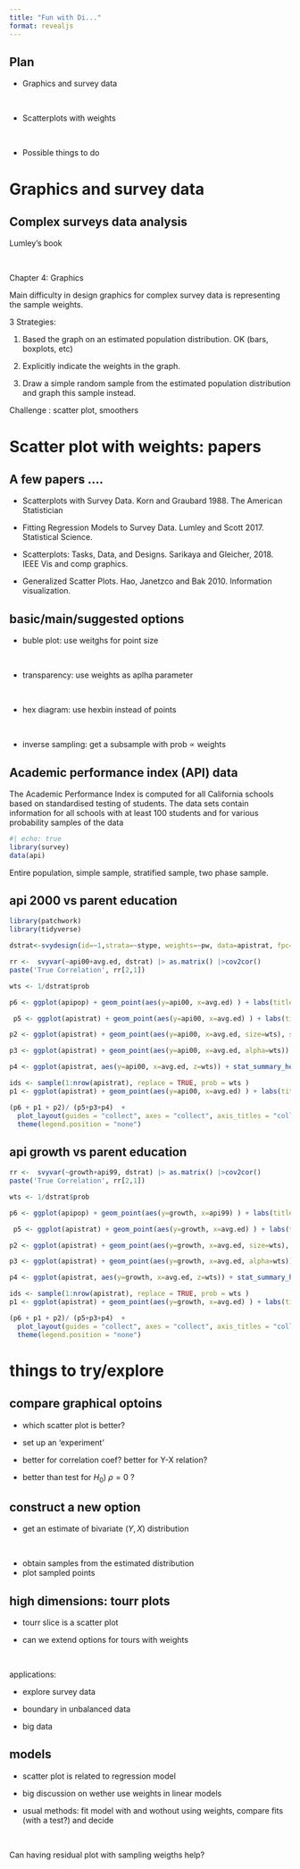 ```yaml
---
title: "Fun with Di..."
format: revealjs
---
```


## Plan

- Graphics and survey data 

<br>

- Scatterplots with weights 

<br>

- Possible things to do 

# Graphics and survey data 

## Complex surveys data analysis  
 Lumley's book 

<br> 

Chapter 4: Graphics 

Main difficulty in design graphics for complex survey data is representing the sample weights.

3 Strategies:

1. Based the graph on an estimated population distribution. OK  (bars, boxplots, etc)    

2. Explicitly indicate the weights in the graph. 

3. Draw a simple random sample from the estimated population distribution and graph this sample instead.



Challenge : scatter plot, smoothers 


# Scatter plot with weights: papers

## A few papers .... 
- Scatterplots with Survey Data. Korn and Graubard 1988. The American Statistician

- Fitting Regression Models to Survey Data. Lumley and Scott 2017. Statistical Science. 

- Scatterplots: Tasks, Data, and Designs. Sarikaya and Gleicher, 2018. IEEE Vis and comp graphics. 

- Generalized Scatter Plots. Hao, Janetzco and Bak 2010. Information visualization. 

## basic/main/suggested options

- buble plot: use weitghs for point size 

<br> 

- transparency: use weights as aplha parameter

<br> 

- hex diagram: use hexbin instead of points

<br> 

- inverse sampling: get a subsample with prob $\propto$ weights 

## Academic performance index (API) data 

The Academic Performance Index is computed for all California schools based on standardised testing of students. The data sets contain information for all schools with at least 100 students and for various probability samples of the data

```r
#| echo: true
library(survey)
data(api)
```

Entire population, simple sample, stratified sample, two phase sample. 

## api 2000 vs parent education

```r
library(patchwork)
library(tidyverse)

dstrat<-svydesign(id=~1,strata=~stype, weights=~pw, data=apistrat, fpc=~fpc)

rr <-  svyvar(~api00+avg.ed, dstrat) |> as.matrix() |>cov2cor() 
paste('True Correlation', rr[2,1])

wts <- 1/dstrat$prob 

p6 <- ggplot(apipop) + geom_point(aes(y=api00, x=avg.ed) ) + labs(title='population', x = '', y = '')

 p5 <- ggplot(apistrat) + geom_point(aes(y=api00, x=avg.ed) ) + labs(title='sample', x = '', y = '') 

p2 <- ggplot(apistrat) + geom_point(aes(y=api00, x=avg.ed, size=wts), shape=1 ) + labs(title='bubble', , x = '', y = '')

p3 <- ggplot(apistrat) + geom_point(aes(y=api00, x=avg.ed, alpha=wts)) + labs(title ='transparency', x = '', y = '')

p4 <- ggplot(apistrat, aes(y=api00, x=avg.ed, z=wts)) + stat_summary_hex(  ) + labs(title='hex', x = '', y = '')

ids <- sample(1:nrow(apistrat), replace = TRUE, prob = wts )
p1 <- ggplot(apistrat) + geom_point(aes(y=api00, x=avg.ed) ) + labs(title='subsampling', x = '', y = '')

(p6 + p1 + p2)/ (p5+p3+p4)  + 
  plot_layout(guides = "collect", axes = "collect", axis_titles = "collect") & 
  theme(legend.position = "none")


```


## api growth vs parent education

```r

rr <-  svyvar(~growth+api99, dstrat) |> as.matrix() |>cov2cor() 
paste('True Correlation', rr[2,1])

wts <- 1/dstrat$prob 

p6 <- ggplot(apipop) + geom_point(aes(y=growth, x=api99) ) + labs(title='population', x = '', y = '')

 p5 <- ggplot(apistrat) + geom_point(aes(y=growth, x=avg.ed) ) + labs(title='sample', x = '', y = '') 

p2 <- ggplot(apistrat) + geom_point(aes(y=growth, x=avg.ed, size=wts), shape=1 ) + labs(title='bubble', , x = '', y = '')

p3 <- ggplot(apistrat) + geom_point(aes(y=growth, x=avg.ed, alpha=wts)) + labs(title ='transparency', x = '', y = '')

p4 <- ggplot(apistrat, aes(y=growth, x=avg.ed, z=wts)) + stat_summary_hex(  ) + labs(title='hex', x = '', y = '')

ids <- sample(1:nrow(apistrat), replace = TRUE, prob = wts )
p1 <- ggplot(apistrat) + geom_point(aes(y=growth, x=avg.ed) ) + labs(title='subsampling', x = '', y = '')

(p6 + p1 + p2)/ (p5+p3+p4)  + 
  plot_layout(guides = "collect", axes = "collect", axis_titles = "collect") & 
  theme(legend.position = "none")


```



# things to try/explore

## compare graphical optoins 

- which scatter plot is better? 

- set up an 'experiment' 

- better for correlation coef? better for Y-X relation? 

- better than test for $H_0)\; \rho=0$ ? 

## construct a new option 

- get an estimate of bivariate $(Y,X)$ distribution 

<br>

- obtain samples from the estimated distribution 
- plot sampled points 

## high dimensions: tourr plots 

- tourr slice is a scatter plot 

- can we extend options for tours with weights 

<br> 

applications: 

- explore survey data 

- boundary in unbalanced data 

- big data 

## models 

- scatter plot is related to regression model

- big discussion on wether use weights in linear models 

- usual methods: fit model with and wothout using weights, compare fits (with a test?) and decide 

<br> 

Can having residual plot with sampling weigths help? 
